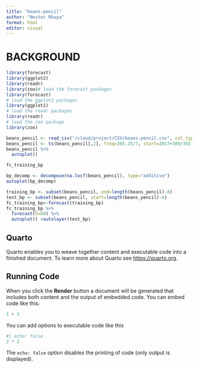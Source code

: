 ```yaml
---
title: "beans-pencil"
author: "Nestor Rbuya"
format: html
editor: visual
---
```


# BACKGROUND

```r
library(forecast)
library(ggplot2)
library(readr)
library(zoo)# load the forecast packages
library(forecast)
# load the ggplot2 packages
library(ggplot2)
# load the readr packages
library(readr)
# load the zoo package
library(zoo)
```

```r
beans_pencil <- read_csv("/cloud/project/CSV/beans-pencil.csv", col_types = cols(Week = col_date(format = "%Y-%m-%d")))
beans_pencil <- ts(beans_pencil[,2], freq=365.25/7, start=2017+309/365.25)
beans_pencil %>%
  autoplot()
```

```r
fc_training_bp
```

```r
bp_decomp <- decompose(na.locf(beans_pencil), type="additive")
autoplot(bp_decomp)
```

```r
training_bp <- subset(beans_pencil, end=length(beans_pencil)-8)
test_bp <- subset(beans_pencil, start=length(beans_pencil)-8)
fc_training_bp<-forecast(training_bp)
fc_training_bp %>%
  forecast(h=60) %>%
  autoplot() +autolayer(test_bp)
```

## Quarto

Quarto enables you to weave together content and executable code into a finished document. To learn more about Quarto see <https://quarto.org>.

## Running Code

When you click the **Render** button a document will be generated that includes both content and the output of embedded code. You can embed code like this:

```r
1 + 1
```

You can add options to executable code like this

```r
#| echo: false
2 * 2
```

The `echo: false` option disables the printing of code (only output is displayed).

